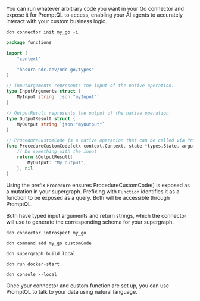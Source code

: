 You can run whatever arbitrary code you want in your Go connector and expose it for PromptQL to access, enabling your AI
agents to accurately interact with your custom business logic.

```ddn title="Initialize a new connector and select hasura/go from the list:"
ddn connector init my_go -i
```

```go title="Replace the functions.go contents with your own custom code:"
package functions

import (
	"context"

	"hasura-ndc.dev/ndc-go/types"
)

// InputArguments represents the input of the native operation.
type InputArguments struct {
	MyInput string `json:"myInput"`
}

// OutputResult represents the output of the native operation.
type OutputResult struct {
	MyOutput string `json:"myOutput"`
}

// ProcedureCustomCode is a native operation that can be called via PromptQL.
func ProcedureCustomCode(ctx context.Context, state *types.State, arguments *InputArguments) (*OutputResult, error) {
	// Do something with the input
	return &OutputResult{
		MyOutput: "My output",
	}, nil
}
```

Using the prefix `Procedure` ensures ProcedureCustomCode() is exposed as a mutation in your supergraph. Prefixing with
`Function` identifies it as a function to be exposed as a query. Both will be accessible through PromptQL.

Both have typed input arguments and return strings, which the connector will use to generate the corresponding schema
for your supergraph.

```ddn title="Introspect the connector:"
ddn connector introspect my_go
```

```ddn title="Track the function:"
ddn command add my_go customCode
```

```ddn title="Create a new build:"
ddn supergraph build local
```

```ddn title="Start your services:"
ddn run docker-start
```

```ddn title="Open your development console:"
ddn console --local
```

Once your connector and custom function are set up, you can use PromptQL to talk to your data using natural language.
